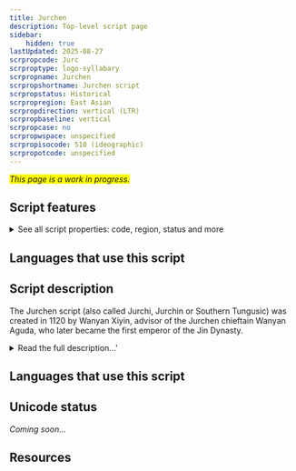 ```yaml
---
title: Jurchen
description: Top-level script page
sidebar:
    hidden: true
lastUpdated: 2025-08-27
scrpropcode: Jurc
scrproptype: logo-syllabary
scrpropname: Jurchen
scrpropshortname: Jurchen script
scrpropstatus: Historical
scrpropregion: East Asian
scrpropdirection: vertical (LTR)
scrpropbaseline: vertical
scrpropcase: no
scrpropwspace: unspecified
scrpropisocode: 510 (ideographic)
scrpropotcode: unspecified
---
```


<span style='background-color:yellow'>_This page is a work in progress._</span>


## Script features

<details>
<summary> See all script properties: code, region, status and more</summary>
<ScriptInfo />
</details>

## Languages that use this script

<WsList script='Jurc' wsMax='5' />

## Script description

The Jurchen script (also called Jurchi, Jurchin or Southern Tungusic) was created in 1120 by Wanyan Xiyin, advisor of the Jurchen chieftain Wanyan Aguda, who later became the first emperor of the Jin Dynasty.

<details>
<summary>Read the full description...'</summary>The script was used for writing the Jurchen language; however, both the script and the language are now extinct and there are very few surviving samples of Jurchen text. Almost all surviving examples of the script are inscriptions on monuments, pottery, mirrors etc., although there are references in Chinese texts to a large body of literature written in the script. One of the most important extant texts is an inscription on the back of the Jin Victory Memorial Stele which was erected in 1185. The Jurchen text is an abbreviated translation of the Chinese text on the front of the stele.

The Jurchen script was largely logographic, and contained 720 radicals, similar to the Chinese characters on which they were based. Many characters were directly borrowed from Chinese. Broadly speaking, characters fell into two classes; ideographic characters representing words or portions of words, and phonetic characters representing a sound. However, some characters performed a dual function and represented words in some contexts and sounds in others. Logographs could be combined to form compound words. 

The script appears to have been widely known and used by the Jurchen people, as evidenced by numerous examples of graffiti left by Jurchen travellers in Inner Mongolia. After the 16th century the Jurchen people became known as Manchu (or Manchurians) and gradually adopted the Mongolian script. The Mongolian script had entirely replaced Jurchen writing by the 17th century.
</details>

## Languages that use this script

<WsList script='Jurc' wsMax='5' />

## Unicode status

_Coming soon..._

## Resources

<ScriptResources detailSummary='seemore' />

